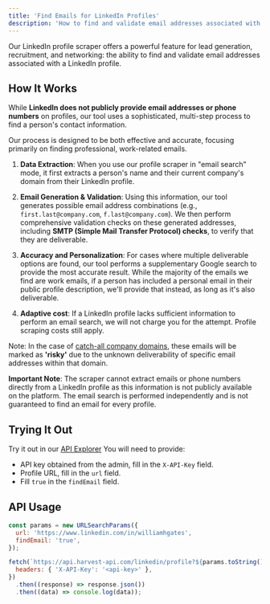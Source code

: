 ```yaml
---
title: 'Find Emails for LinkedIn Profiles'
description: 'How to find and validate email addresses associated with a LinkedIn profile using our API'
---
```


Our LinkedIn profile scraper offers a powerful feature for lead generation, recruitment, and networking: the ability to find and validate email addresses associated with a LinkedIn profile.

## How It Works

While **LinkedIn does not publicly provide email addresses or phone numbers** on profiles, our tool uses a sophisticated, multi-step process to find a person's contact information.

Our process is designed to be both effective and accurate, focusing primarily on finding professional, work-related emails.

1.  **Data Extraction**: When you use our profile scraper in "email search" mode, it first extracts a person's name and their current company's domain from their LinkedIn profile.

2.  **Email Generation & Validation**: Using this information, our tool generates possible email address combinations (e.g., `first.last@company.com`, `f.last@company.com`). We then perform comprehensive validation checks on these generated addresses, including **SMTP (Simple Mail Transfer Protocol) checks**, to verify that they are deliverable.

3.  **Accuracy and Personalization**: For cases where multiple deliverable options are found, our tool performs a supplementary Google search to provide the most accurate result. While the majority of the emails we find are work emails, if a person has included a personal email in their public profile description, we'll provide that instead, as long as it's also deliverable.

4.  **Adaptive cost**: If a LinkedIn profile lacks sufficient information to perform an email search, we will not charge you for the attempt. Profile scraping costs still apply.

Note: In the case of [catch-all company domains](https://hunter.io/blog/ultimate-guide-accept-all-catch-all/), these emails will be marked as **'risky'** due to the unknown deliverability of specific email addresses within that domain.

**Important Note**: The scraper cannot extract emails or phone numbers directly from a LinkedIn profile as this information is not publicly available on the platform. The email search is performed independently and is not guaranteed to find an email for every profile.

## Trying It Out

Try it out in our [API Explorer](https://docs.harvest-api.com/linkedin-api-reference/profile/get?playground=open#parameter-find-email)
You will need to provide:

- API key obtained from the admin, fill in the `X-API-Key` field.
- Profile URL, fill in the `url` field.
- Fill `true` in the `findEmail` field.

## API Usage

```js
const params = new URLSearchParams({
  url: 'https://www.linkedin.com/in/williamhgates',
  findEmail: 'true',
});

fetch(`https://api.harvest-api.com/linkedin/profile?${params.toString()}`, {
  headers: { 'X-API-Key': '<api-key>' },
})
  .then((response) => response.json())
  .then((data) => console.log(data));
```
